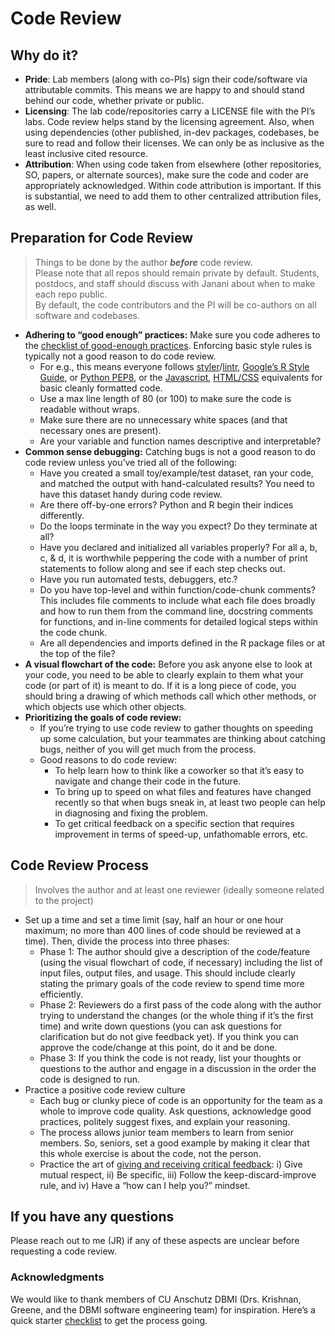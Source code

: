 # Code Review

## Why do it?

-   **Pride**: Lab members (along with co-PIs) sign their code/software via attributable commits. This means we are happy to and should stand behind our code, whether private or public.
-   **Licensing**: The lab code/repositories carry a LICENSE file with the PI's labs. Code review helps stand by the licensing agreement. Also, when using dependencies (other published, in-dev packages, codebases, be sure to read and follow their licenses. We can only be as inclusive as the least inclusive cited resource.
-   **Attribution**: When using code taken from elsewhere (other repositories, SO, papers, or alternate sources), make sure the code and coder are appropriately acknowledged. Within code attribution is important. If this is substantial, we need to add them to other centralized attribution files, as well.

## Preparation for Code Review

> Things to be done by the author ***before*** code review. <br> Please note that all repos should remain private by default. Students, postdocs, and staff should discuss with Janani about when to make each repo public. <br> By default, the code contributors and the PI will be co-authors on all software and codebases.

-   **Adhering to "good enough" practices:** Make sure you code adheres to the [checklist of good-enough practices](https://github.com/JRaviLab/lab_docs/blob/main/howto_write_source_code.md#good-enough-practices-for-writing-code). Enforcing basic style rules is typically not a good reason to do code review.
    -   For e.g., this means everyone follows [styler](https://styler.r-lib.org)/[lintr](https://lintr.r-lib.org), [Google's R Style Guide](https://google.github.io/styleguide/Rguide.xml), or [Python PEP8](https://www.python.org/dev/peps/pep-0008), or the [Javascript](https://google.github.io/styleguide/javascriptguide.xml), [HTML/CSS](https://google.github.io/styleguide/htmlcssguide.xml) equivalents for basic cleanly formatted code.
    -   Use a max line length of 80 (or 100) to make sure the code is readable without wraps.
    -   Make sure there are no unnecessary white spaces (and that necessary ones are present).
    -   Are your variable and function names descriptive and interpretable?
-   **Common sense debugging:** Catching bugs is not a good reason to do code review unless you've tried all of the following:
    -   Have you created a small toy/example/test dataset, ran your code, and matched the output with hand-calculated results? You need to have this dataset handy during code review.
    -   Are there off-by-one errors? Python and R begin their indices differently.
    -   Do the loops terminate in the way you expect? Do they terminate at all?
    -   Have you declared and initialized all variables properly? For all a, b, c, & d, it is worthwhile peppering the code with a number of print statements to follow along and see if each step checks out.
    -   Have you run automated tests, debuggers, etc.?
    -   Do you have top-level and within function/code-chunk comments? This includes file comments to include what each file does broadly and how to run them from the command line, docstring comments for functions, and in-line comments for detailed logical steps within the code chunk.
    -   Are all dependencies and imports defined in the R package files or at the top of the file?
-   **A visual flowchart of the code:** Before you ask anyone else to look at your code, you need to be able to clearly explain to them what your code (or part of it) is meant to do. If it is a long piece of code, you should bring a drawing of which methods call which other methods, or which objects use which other objects.
-   **Prioritizing the goals of code review:**
    -   If you're trying to use code review to gather thoughts on speeding up some calculation, but your teammates are thinking about catching bugs, neither of you will get much from the process.
    -   Good reasons to do code review:
        -   To help learn how to think like a coworker so that it's easy to navigate and change their code in the future.
        -   To bring up to speed on what files and features have changed recently so that when bugs sneak in, at least two people can help in diagnosing and fixing the problem.
        -   To get critical feedback on a specific section that requires improvement in terms of speed-up, unfathomable errors, etc.

## Code Review Process

> Involves the author and at least one reviewer (ideally someone related to the project)

-   Set up a time and set a time limit (say, half an hour or one hour maximum; no more than 400 lines of code should be reviewed at a time). Then, divide the process into three phases:
    -   Phase 1: The author should give a description of the code/feature (using the visual flowchart of code, if necessary) including the list of input files, output files, and usage. This should include clearly stating the primary goals of the code review to spend time more efficiently.
    -   Phase 2: Reviewers do a first pass of the code along with the author trying to understand the changes (or the whole thing if it's the first time) and write down questions (you can ask questions for clarification but do not give feedback yet). If you think you can approve the code/change at this point, do it and be done.
    -   Phase 3: If you think the code is not ready, list your thoughts or questions to the author and engage in a discussion in the order the code is designed to run.
-   Practice a positive code review culture
    -   Each bug or clunky piece of code is an opportunity for the team as a whole to improve code quality. Ask questions, acknowledge good practices, politely suggest fixes, and explain your reasoning.
    -   The process allows junior team members to learn from senior members. So, seniors, set a good example by making it clear that this whole exercise is about the code, not the person.
    -   Practice the art of [giving and receiving critical feedback](https://github.com/jravilab/lab_docs/blob/main/howto_give_receive_feedback.qmd): i) Give mutual respect, ii) Be specific, iii) Follow the keep-discard-improve rule, and iv) Have a "how can I help you?" mindset.

## If you have any questions

Please reach out to me (JR) if any of these aspects are unclear before requesting a code review.

### Acknowledgments

We would like to thank members of CU Anschutz DBMI (Drs. Krishnan, Greene, and the DBMI software engineering team) for inspiration. Here's a quick starter [checklist](https://www.codereviewchecklist.com) to get the process going.
